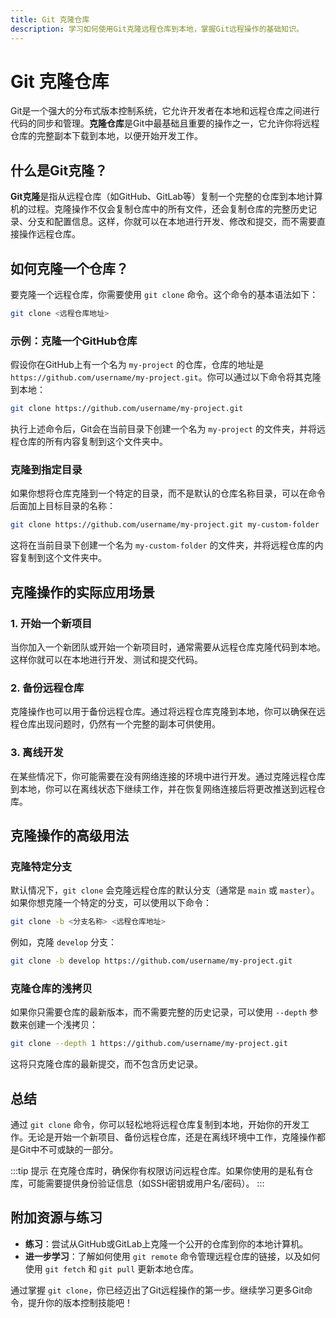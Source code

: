 ```yaml
---
title: Git 克隆仓库
description: 学习如何使用Git克隆远程仓库到本地，掌握Git远程操作的基础知识。
---
```


# Git 克隆仓库

Git是一个强大的分布式版本控制系统，它允许开发者在本地和远程仓库之间进行代码的同步和管理。**克隆仓库**是Git中最基础且重要的操作之一，它允许你将远程仓库的完整副本下载到本地，以便开始开发工作。

## 什么是Git克隆？

**Git克隆**是指从远程仓库（如GitHub、GitLab等）复制一个完整的仓库到本地计算机的过程。克隆操作不仅会复制仓库中的所有文件，还会复制仓库的完整历史记录、分支和配置信息。这样，你就可以在本地进行开发、修改和提交，而不需要直接操作远程仓库。

## 如何克隆一个仓库？

要克隆一个远程仓库，你需要使用 `git clone` 命令。这个命令的基本语法如下：

```bash
git clone <远程仓库地址>
```

### 示例：克隆一个GitHub仓库

假设你在GitHub上有一个名为 `my-project` 的仓库，仓库的地址是 `https://github.com/username/my-project.git`。你可以通过以下命令将其克隆到本地：

```bash
git clone https://github.com/username/my-project.git
```

执行上述命令后，Git会在当前目录下创建一个名为 `my-project` 的文件夹，并将远程仓库的所有内容复制到这个文件夹中。

### 克隆到指定目录

如果你想将仓库克隆到一个特定的目录，而不是默认的仓库名称目录，可以在命令后面加上目标目录的名称：

```bash
git clone https://github.com/username/my-project.git my-custom-folder
```

这将在当前目录下创建一个名为 `my-custom-folder` 的文件夹，并将远程仓库的内容复制到这个文件夹中。

## 克隆操作的实际应用场景

### 1. 开始一个新项目

当你加入一个新团队或开始一个新项目时，通常需要从远程仓库克隆代码到本地。这样你就可以在本地进行开发、测试和提交代码。

### 2. 备份远程仓库

克隆操作也可以用于备份远程仓库。通过将远程仓库克隆到本地，你可以确保在远程仓库出现问题时，仍然有一个完整的副本可供使用。

### 3. 离线开发

在某些情况下，你可能需要在没有网络连接的环境中进行开发。通过克隆远程仓库到本地，你可以在离线状态下继续工作，并在恢复网络连接后将更改推送到远程仓库。

## 克隆操作的高级用法

### 克隆特定分支

默认情况下，`git clone` 会克隆远程仓库的默认分支（通常是 `main` 或 `master`）。如果你想克隆一个特定的分支，可以使用以下命令：

```bash
git clone -b <分支名称> <远程仓库地址>
```

例如，克隆 `develop` 分支：

```bash
git clone -b develop https://github.com/username/my-project.git
```

### 克隆仓库的浅拷贝

如果你只需要仓库的最新版本，而不需要完整的历史记录，可以使用 `--depth` 参数来创建一个浅拷贝：

```bash
git clone --depth 1 https://github.com/username/my-project.git
```

这将只克隆仓库的最新提交，而不包含历史记录。

## 总结

通过 `git clone` 命令，你可以轻松地将远程仓库复制到本地，开始你的开发工作。无论是开始一个新项目、备份远程仓库，还是在离线环境中工作，克隆操作都是Git中不可或缺的一部分。

:::tip 提示
在克隆仓库时，确保你有权限访问远程仓库。如果你使用的是私有仓库，可能需要提供身份验证信息（如SSH密钥或用户名/密码）。
:::

## 附加资源与练习

- **练习**：尝试从GitHub或GitLab上克隆一个公开的仓库到你的本地计算机。
- **进一步学习**：了解如何使用 `git remote` 命令管理远程仓库的链接，以及如何使用 `git fetch` 和 `git pull` 更新本地仓库。

通过掌握 `git clone`，你已经迈出了Git远程操作的第一步。继续学习更多Git命令，提升你的版本控制技能吧！